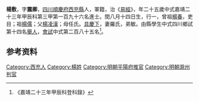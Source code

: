 {{明清人物信息框
| 姓名 = 楊敷
| 原名 =
| 圖片名稱= 
| 圖片大小 =
| 圖片說明 = 
| 最高職務 =
| 國家 = 大明 
| 爵位 =
| 籍貫 = [[四川|四川]][[順慶府|順慶府]][[西充縣|西充縣]]
| 族裔 = 
| 字號 = 
| 諡號 =
| 出生日期 = 閏八月十四日
| 出生地點 = 
| 逝世日期 = 卒年不詳 
| 逝世地點 =
| 墓葬 =
| 配偶 = 羅氏
| 親屬 = 曾祖[[楊春|楊春]]{{需要消歧义|date=9月 2021}}，祖[[楊儒|楊儒]]，父[[楊凌漢|楊凌漢]]，母任氏
| 出身 =
* 嘉靖二十三年甲辰科同進士出身
| 經歷 =
| 著作 = 
}}
'''楊敷'''{{BD|1520年||？年||}}，字'''震卿'''，[[四川|四川]][[順慶府|順慶府]][[西充縣|西充縣]]人，軍籍，治《[[易經|易經]]》，年二十五歲中式嘉靖二十三年甲辰科第三甲第一百九十六名進士。閏八月十四日生，行一，曾祖[[楊春|楊春]]{{需要消歧义|date=9月 2021}}，吏目；祖[[楊儒|楊儒]]；父[[楊凌漢|楊凌漢]]；母任氏。[[具慶下|具慶下]]，妻羅氏，弟敏。由縣學生中式四川鄉試第十四名[[舉人|舉人]]，[[會試|會試]]中式第二百八十五名<ref>《嘉靖二十三年甲辰科登科錄》</ref>。

== 参考资料 ==
{{reflist}}

{{start box}}
{{s-off}}
{{s-before|[[黃希周|黃希周]]}}
{{s-title|明朝平陽府推官|1550年－1551年}}
{{s-after|[[劉贄|劉贄]]}}
{{end box}}

{{嘉靖二十三年甲辰科殿试金榜}}

{{Authority control}}
{{DEFAULTSORT:}}
[[Category:西充人|Category:西充人]]
[[Category:楊姓|Category:楊姓]]
[[Category:明朝平陽府推官|Category:明朝平陽府推官]]
[[Category:明朝滁州判官|Category:明朝滁州判官]]


{{明朝人物小作品}}